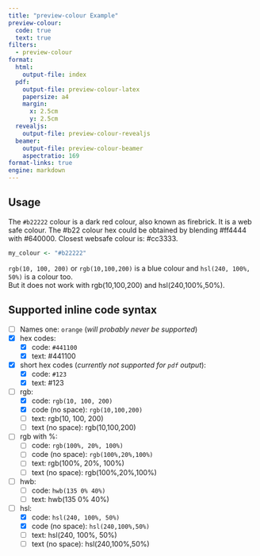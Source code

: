 ```yaml
---
title: "preview-colour Example"
preview-colour:
  code: true
  text: true
filters:
  - preview-colour
format:
  html:
    output-file: index
  pdf:
    output-file: preview-colour-latex
    papersize: a4
    margin:
      x: 2.5cm
      y: 2.5cm
  revealjs:
    output-file: preview-colour-revealjs
  beamer:
    output-file: preview-colour-beamer
    aspectratio: 169
format-links: true
engine: markdown
---
```


## Usage

The `#b22222` colour is a dark red colour, also known as firebrick.
It is a web safe colour.
The #b22 colour hex could be obtained by blending #ff4444 with #640000.
Closest websafe colour is: #cc3333.

```.r
my_colour <- "#b22222"
```

`rgb(10, 100, 200)` or `rgb(10,100,200)` is a blue colour and `hsl(240, 100%, 50%)` is a colour too.  
But it does not work with rgb(10,100,200) and hsl(240,100%,50%).

## Supported inline code syntax

- [ ] Names one: `orange` (*will probably never be supported*)
- [x] hex codes:
  - [x] code: `#441100`
  - [x] text: #441100
- [x] short hex codes (*currently not supported for `pdf` output*):
  - [x] code: `#123`
  - [x] text: #123
- [ ] rgb:
  - [x] code: `rgb(10, 100, 200)`
  - [x] code (no space): `rgb(10,100,200)`
  - [ ] text: rgb(10, 100, 200)
  - [ ] text (no space): rgb(10,100,200)
- [ ] rgb with %: 
  - [ ] code: `rgb(100%, 20%, 100%)`
  - [ ] code (no space): `rgb(100%,20%,100%)`
  - [ ] text: rgb(100%, 20%, 100%)
  - [ ] text (no space): rgb(100%,20%,100%)
- [ ] hwb:
  - [ ] code: `hwb(135 0% 40%)`
  - [ ] text: hwb(135 0% 40%)
- [ ] hsl:
  - [x] code: `hsl(240, 100%, 50%)`
  - [x] code (no space): `hsl(240,100%,50%)`
  - [ ] text: hsl(240, 100%, 50%)
  - [ ] text (no space): hsl(240,100%,50%)
